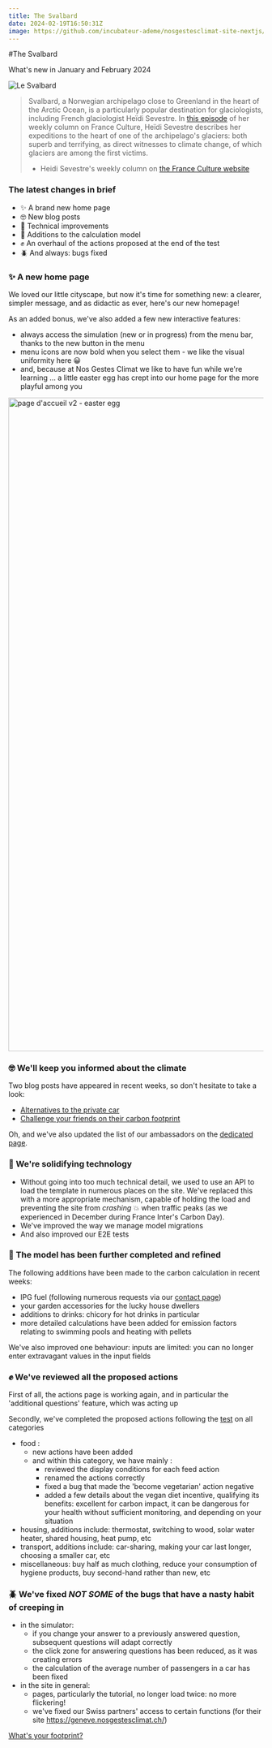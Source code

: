 ```yaml
---
title: The Svalbard
date: 2024-02-19T16:50:31Z
image: https://github.com/incubateur-ademe/nosgestesclimat-site-nextjs/assets/144152881/db0bec84-5cc2-4123-b990-d434f1234545
---
```


#The Svalbard

What's new in January and February 2024

![Le Svalbard](https://github.com/incubateur-ademe/nosgestesclimat-site-nextjs/assets/144152881/db0bec84-5cc2-4123-b990-d434f1234545)

> Svalbard, a Norwegian archipelago close to Greenland in the heart of the Arctic Ocean, is a particularly popular destination for glaciologists, including French glaciologist Heïdi Sevestre.
> In <a href="https://www.radiofrance.fr/franceculture/podcasts/le-biais-d-heidi-sevestre/voyage-a-l-interieur-d-un-glacier-4570455">this episode</a> of her weekly column on France Culture, Heïdi Sevestre describes her expeditions to the heart of one of the archipelago's glaciers: both superb and terrifying, as direct witnesses to climate change, of which glaciers are among the first victims.
> - Heidi Sevestre's weekly column on <a href="https://www.radiofrance.fr/franceculture/podcasts/le-biais-d-heidi-sevestre">the France Culture website</a>


### The latest changes in brief

- ✨ A brand new home page
- 🤓 New blog posts
- 🧱 Technical improvements
- 🧮 Additions to the calculation model
- ✊ An overhaul of the actions proposed at the end of the test
- 🪲 And always: bugs fixed

### ✨ A new home page

We loved our little cityscape, but now it's time for something new: a clearer, simpler message, and as didactic as ever, here's our new homepage! 

As an added bonus, we've also added a few new interactive features: 

- always access the simulation (new or in progress) from the menu bar, thanks to the new button in the menu
- menu icons are now bold when you select them - we like the visual uniformity here 😀
- and, because at Nos Gestes Climat we like to have fun while we're learning ... a little easter egg has crept into our home page for the more playful among you

<img width="1288" alt="page d'accueil v2 - easter egg" src="https://github.com/incubateur-ademe/nosgestesclimat-site/assets/144152881/71316ff6-4b90-4bab-a7f0-ab26a5d64694">

### 🤓 We'll keep you informed about the climate

Two blog posts have appeared in recent weeks, so don't hesitate to take a look: 

- <a href="https://nosgestesclimat.fr/blog/mobilites/alternatives-voiture-individuelle">Alternatives to the private car</a>
- <a href="https://nosgestesclimat.fr/blog/actualites-et-fonctionnalites/challenge-tes-amis">Challenge your friends on their carbon footprint</a>

Oh, and we've also updated the list of our ambassadors on the <a href="https://nosgestesclimat.fr/ambassadeurs">dedicated page</a>.

### 🧱 We're solidifying technology

- Without going into too much technical detail, we used to use an API to load the template in numerous places on the site. We've replaced this with a more appropriate mechanism, capable of holding the load and preventing the site from *crashing* 💥 when traffic peaks (as we experienced in December during France Inter's Carbon Day).
- We've improved the way we manage model migrations
- And also improved our E2E tests

### 🧮 The model has been further completed and refined

The following additions have been made to the carbon calculation in recent weeks: 

- lPG fuel (following numerous requests via our <a href="https://nosgestesclimat.fr/contact">contact page</a>)
- your garden accessories for the lucky house dwellers
- additions to drinks: chicory for hot drinks in particular
- more detailed calculations have been added for emission factors relating to swimming pools and heating with pellets

We've also improved one behaviour: inputs are limited: you can no longer enter extravagant values in the input fields

### ✊ We've reviewed all the proposed actions

First of all, the actions page is working again, and in particular the 'additional questions' feature, which was acting up

Secondly, we've completed the proposed actions following the <a href="https://nosgestesclimat.fr/simulateur/bilan?mtm_campaign=nouveautes-simu">test</a> on all categories 

- food :
    - new actions have been added
    - and within this category, we have mainly :
        - reviewed the display conditions for each feed action
        - renamed the actions correctly
        - fixed a bug that made the 'become vegetarian' action negative
        - added a few details about the vegan diet incentive, qualifying its benefits: excellent for carbon impact, it can be dangerous for your health without sufficient monitoring, and depending on your situation
- housing, additions include: thermostat, switching to wood, solar water heater, shared housing, heat pump, etc
- transport, additions include: car-sharing, making your car last longer, choosing a smaller car, etc
- miscellaneous: buy half as much clothing, reduce your consumption of hygiene products, buy second-hand rather than new, etc

### 🪲 We've fixed *NOT SOME* of the bugs that have a nasty habit of creeping in

- in the simulator:
    - if you change your answer to a previously answered question, subsequent questions will adapt correctly
    - the click zone for answering questions has been reduced, as it was creating errors
    - the calculation of the average number of passengers in a car has been fixed
- in the site in general:
    - pages, particularly the tutorial, no longer load twice: no more flickering!
    - we've fixed our Swiss partners' access to certain functions (for their site https://geneve.nosgestesclimat.ch/)


<div className="text-center">
  <a
    href="https://nosgestesclimat.fr/simulateur/bilan?mtm_campaign=nouveautes-simu"
    className="focus:ring-offset-3 transition-color mx-auto inline-flex items-center whitespace-nowrap rounded-md border-2 border-primary-500 bg-primary-500 !p-4 font-bold !text-white no-underline shadow-sm transition-colors transition-colors hover:bg-primary-700 hover:text-white focus:outline-none focus:ring-2 focus:ring-primary-700 aria-disabled:opacity-50">
    What's your footprint? 
  </a>
</div>
